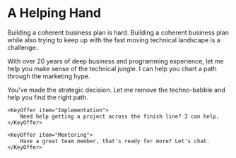 
# A Helping Hand

Building a coherent business plan is hard. Building a coherent business
plan while also trying to keep up with the fast moving technical landscape is
a challenge.

With over 20 years of deep business and programming experience, let me help you make sense of the
technical jungle. I can help you chart a path through the marketing hype.

<div className={'grid grid-cols-1 lg:grid-cols-2 gap-y-4'}>
    <KeyOffer item="Advisory">
        You've made the strategic decision. Let me remove the techno-babble and help you find the right path.
    </KeyOffer>

    <KeyOffer item="Implementation">
        Need help getting a project across the finish line? I can help.
    </KeyOffer>

    <KeyOffer item="Mentoring">
        Have a great team member, that's ready for more? Let's chat.
    </KeyOffer>
</div>

